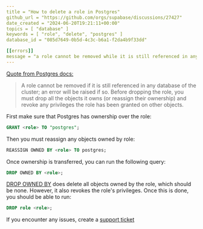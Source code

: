 ```yaml
---
title = "How to delete a role in Postgres"
github_url = "https://github.com/orgs/supabase/discussions/27427"
date_created = "2024-06-20T19:21:11+00:00"
topics = [ "database" ]
keywords = [ "role", "delete", "postgres" ]
database_id = "085d7649-0b5d-4c3c-b6a1-f2da4b9f33dd"

[[errors]]
message = "a role cannot be removed while it is still referenced in any database of the cluster"
---
```


[Quote from Postgres docs:](https://www.postgresql.org/docs/current/sql-droprole.html#:~:text=A%20role%20cannot%20be%20removed,been%20granted%20on%20other%20objects.)

> A role cannot be removed if it is still referenced in any database of the cluster; an error will be raised if so. Before dropping the role, you must drop all the objects it owns (or reassign their ownership) and revoke any privileges the role has been granted on other objects.

First make sure that Postgres has ownership over the role:

```sql
GRANT <role> TO "postgres";
```

Then you must reassign any objects owned by role:

```sql
REASSIGN OWNED BY <role> TO postgres;
```

Once ownership is transferred, you can run the following query:

```sql
DROP OWNED BY <role>;
```

[DROP OWNED BY](https://www.postgresql.org/docs/current/sql-drop-owned.html) does delete all objects owned by the role, which should be none. However, it also revokes the role's privileges. Once this is done, you should be able to run:

```sql
DROP role <role>;
```

If you encounter any issues, create a [support ticket](https://supabase.com/dashboard/support/new)
